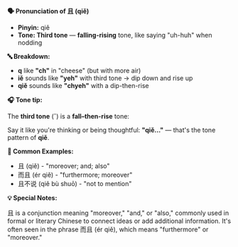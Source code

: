 **🗣️ Pronunciation of 且 (qiě)**

- **Pinyin:** qiě
- **Tone: Third tone** — **falling-rising** tone, like saying "uh-huh" when nodding

**🔤 Breakdown:**

- **q** like **"ch"** in "cheese" (but with more air)
- **iě** sounds like **"yeh"** with third tone → dip down and rise up
- **qiě** sounds like **"chyeh"** with a dip-then-rise

**🎧 Tone tip:**

The **third tone** (ˇ) is a **fall–then-rise** tone:

Say it like you're thinking or being thoughtful: **"qiě..."** — that's the tone pattern of **qiě**.

**📝 Common Examples:**

- 且 (qiě) - "moreover; and; also"
- 而且 (ér qiě) - "furthermore; moreover"
- 且不说 (qiě bù shuō) - "not to mention"

**💡 Special Notes:**

且 is a conjunction meaning "moreover," "and," or "also," commonly used in formal or literary
Chinese to connect ideas or add additional information. It's often seen in the phrase 而且 (ér qiě),
which means "furthermore" or "moreover."
